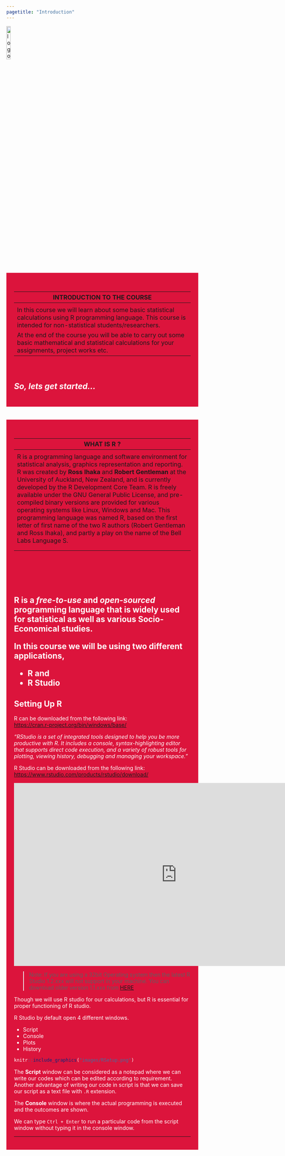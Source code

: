 ```yaml
---
pagetitle: "Introduction"
---
```

<link rel="stylesheet" href="mystyle.css" type="text/css">

<a href="index.html">
  <img src="images/logo.png" alt="logo"  style="width:15%;">
</a>

<br>
<br>

<div style="background-color:crimson;color:white;padding:20px;">
<h2> **INTRODUCTION TO THE COURSE**</h2>
---
<p>
In this course we will learn about some basic statistical calculations using R programming language. This course is intended for non-statistical students/researchers.
At the end of the course you will be able to carry out some basic mathematical and statistical calculations for your assignments, project works etc.

<br>

_So, lets get started..._
</p>
</div>

<br/>
<br/>
<div style="background-color:crimson;color:white;padding:20px;">
<h2> **WHAT IS R ?**</h2>
---
<p>
R is a programming language and software environment for statistical analysis, graphics representation and reporting. R was created by **Ross Ihaka** and **Robert Gentleman** at the University of Auckland, New Zealand, and is currently developed by the R Development Core Team. R is freely available under the GNU General Public License, and pre-compiled binary versions are provided for various operating systems like Linux, Windows and Mac. This programming language was named R, based on the first letter of first name of the two R authors (Robert Gentleman and Ross Ihaka), and partly a play on the name of the Bell Labs Language S.
</p>
</div>

<br/>
<br/>
<br/>


R is a _free-to-use_ and _open-sourced_ programming language that is  widely used  for statistical as well as various Socio-Economical studies.
  
In this course we will be using two different applications,
  
  + R and
  + R Studio
  
## Setting Up R   
  R can be downloaded from the following link:  
  <https://cran.r-project.org/bin/windows/base/>
  
  
  _"RStudio is a set of integrated tools designed to help you be more productive with R. It includes a console, syntax-highlighting editor that supports direct code execution, and a variety of robust tools for plotting, viewing history, debugging and managing your workspace."_
  
  R Studio can be downloaded from the following link:  
  <https://www.rstudio.com/products/rstudio/download/>
  
  <div class="video-container">
  <iframe width="853" height="480" src="https://www.youtube.com/embed/Qre20nlYnMg" frameborder="0" allow="accelerometer; autoplay; encrypted-media; gyroscope; picture-in-picture" allowfullscreen></iframe></div>

 
  >Note: If you are using a 32bit Operating system then the latest R Studio 1.2.xxx will not support in your machine. You can download older version 1.1.xxx from <a href="http://download1.rstudio.org/RStudio-1.1.463.exe">HERE</a>



  
  Though we will use R studio for our calculations, but R is essential for proper functioning of R studio.
  
  R Studio by default open 4 different windows.
  
  * Script
  * Console
  * Plots
  * History
  
  
```r
knitr::include_graphics("images/RSetup.png")
```

The **Script** window can be considered as a notepad where we can write our codes which can be edited according to requirement. Another advantage of writing our code in script is that we can save our script as a text file with `.R` extension. 

The **Console** window is where the actual programming is executed and the outcomes are shown.

We can type `Ctrl + Enter` to run a particular code from the script window without typing it in the console window.

--------

<!-- <div class="pagination"> -->
<!--   <a href="index.html" class="prev btn">PREV</a> -->
<!--   <a href="what_is_r.html" class="next btn">NEXT</a> -->
<!-- </div> -->


